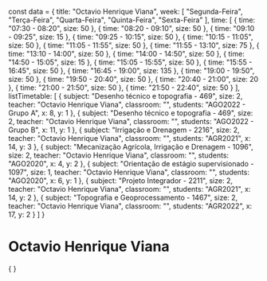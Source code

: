 const data = {
  title: "Octavio Henrique Viana",
  week: [
    "Segunda-Feira",
    "Terça-Feira",
    "Quarta-Feira",
    "Quinta-Feira",
    "Sexta-Feira"
  ],
  time: [
    {
      time: "07:30 - 08:20",
      size: 50
    },
    {
      time: "08:20 - 09:10",
      size: 50
    },
    {
      time: "09:10 - 09:25",
      size: 15
    },
    {
      time: "09:25 - 10:15",
      size: 50
    },
    {
      time: "10:15 - 11:05",
      size: 50
    },
    {
      time: "11:05 - 11:55",
      size: 50
    },
    {
      time: "11:55 - 13:10",
      size: 75
    },
    {
      time: "13:10 - 14:00",
      size: 50
    },
    {
      time: "14:00 - 14:50",
      size: 50
    },
    {
      time: "14:50 - 15:05",
      size: 15
    },
    {
      time: "15:05 - 15:55",
      size: 50
    },
    {
      time: "15:55 - 16:45",
      size: 50
    },
    {
      time: "16:45 - 19:00",
      size: 135
    },
    {
      time: "19:00 - 19:50",
      size: 50
    },
    {
      time: "19:50 - 20:40",
      size: 50
    },
    {
      time: "20:40 - 21:00",
      size: 20
    },
    {
      time: "21:00 - 21:50",
      size: 50
    },
    {
      time: "21:50 - 22:40",
      size: 50
    }
  ],
  listTimetable: [
    {
      subject: "Desenho técnico e topografia - 469",
      size: 2,
      teacher: "Octavio Henrique Viana",
      classroom: "",
      students: "AGO2022 - Grupo A",
      x: 8,
      y: 1
    },
    {
      subject: "Desenho técnico e topografia - 469",
      size: 2,
      teacher: "Octavio Henrique Viana",
      classroom: "",
      students: "AGO2022 - Grupo B",
      x: 11,
      y: 1
    },
    {
      subject: "Irrigação e Drenagem - 2216",
      size: 2,
      teacher: "Octavio Henrique Viana",
      classroom: "",
      students: "AGR2021",
      x: 14,
      y: 3
    },
    {
      subject: "Mecanização Agrícola, Irrigação e Drenagem - 1096",
      size: 2,
      teacher: "Octavio Henrique Viana",
      classroom: "",
      students: "AGO2020",
      x: 4,
      y: 2
    },
    {
      subject: "Orientação de estágio supervisionado - 1097",
      size: 1,
      teacher: "Octavio Henrique Viana",
      classroom: "",
      students: "AGO2020",
      x: 6,
      y: 1
    },
    {
      subject: "Projeto Integrador - 2211",
      size: 2,
      teacher: "Octavio Henrique Viana",
      classroom: "",
      students: "AGR2021",
      x: 14,
      y: 2
    },
    {
      subject: "Topografia e Geoprocessamento - 1467",
      size: 2,
      teacher: "Octavio Henrique Viana",
      classroom: "",
      students: "AGR2022",
      x: 17,
      y: 2
    }
  ]
}

# Octavio Henrique Viana

<div>
    {
        <Grid
            title={data.title}
            weekDays={data.week}
            time={data.time}
            listClasses={data.listTimetable}
        />
    }
</div>